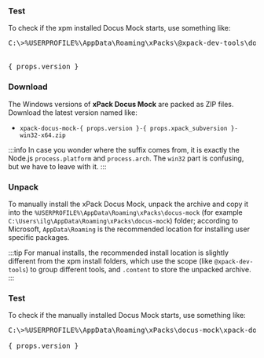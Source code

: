 

<InstallEasy/>

### Test

To check if the xpm installed Docus Mock starts, use something like:

<pre>
C:\>%USERPROFILE%\AppData\Roaming\xPacks\@xpack-dev-tools\docus-mock\{ props.version }-{ props.xpack_subversion }.1\.content\bin\docus-mock.exe --version
<br/>
{ props.version }
</pre>

<InstallManual/>

### Download

The Windows versions of **xPack Docus Mock**
are packed as ZIP files.
Download the latest version named like:

<ul>
<li><code>xpack-docus-mock-{ props.version }-{ props.xpack_subversion }-win32-x64.zip</code></li>
</ul>

:::info
In case you wonder where the suffix comes
from, it is exactly the Node.js `process.platform` and `process.arch`.
The `win32` part is confusing, but we have to leave with it.
:::

### Unpack

To manually install the xPack Docus Mock,
unpack the archive and copy it into the
`%USERPROFILE%\AppData\Roaming\xPacks\docus-mock`
(for example `C:\Users\ilg\AppData\Roaming\xPacks\docus-mock`) folder;
according to Microsoft, `AppData\Roaming` is the recommended location for
installing user specific packages.

:::tip
For manual installs, the recommended
install location is slightly different from the xpm install folders,
which use the scope (like `@xpack-dev-tools`) to group different tools,
and `.content` to store the unpacked archive.
:::

### Test

To check if the manually installed Docus Mock starts, use something like:

<pre>
C:\>%USERPROFILE%\AppData\Roaming\xPacks\docus-mock\xpack-docus-mock-{ props.version }-{ props.xpack_subversion }\bin\docus-mock.exe --version<br/>
{ props.version }
</pre>
